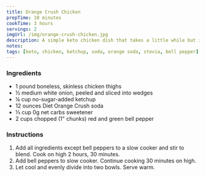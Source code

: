 ```yaml
---
title: Orange Crush Chicken
prepTime: 10 minutes
cookTime: 3 hours
servings: 2
imgUrl: /img/orange-crush-chicken.jpg
description: A simple keto chicken dish that takes a little while but is really easy and hands off.
notes:
tags: [keto, chicken, ketchup, soda, orange soda, stevia, bell pepper]
---
```


### Ingredients

- 1 pound boneless, skinless chicken thighs
- ½ medium white onion, peeled and sliced into wedges
- ¼ cup no-sugar-added ketchup
- 12 ounces Diet Orange Crush soda
- ⅓ cup 0g net carbs sweetener
- 2 cups chopped (1" chunks) red and green bell pepper

### Instructions

1. Add all ingredients except bell peppers to a slow cooker and stir to blend. Cook on high 2 hours, 30 minutes.
1. Add bell peppers to slow cooker. Continue cooking 30 minutes on high.
1. Let cool and evenly divide into two bowls. Serve warm.
